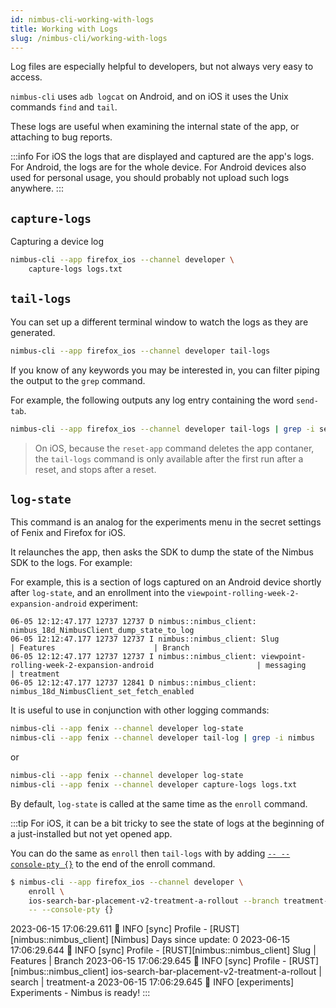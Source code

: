 ```yaml
---
id: nimbus-cli-working-with-logs
title: Working with Logs
slug: /nimbus-cli/working-with-logs
---
```


Log files are especially helpful to developers, but not always very easy to access.

`nimbus-cli` uses `adb logcat` on Android, and on iOS it uses the Unix commands `find` and `tail`.

These logs are useful when examining the internal state of the app, or attaching to bug reports.

:::info
For iOS the logs that are displayed and captured are the app's logs.
For Android, the logs are for the whole device.
For Android devices also used for personal usage, you should probably not upload such logs anywhere.
:::

## `capture-logs`

Capturing a device log

```sh
nimbus-cli --app firefox_ios --channel developer \
    capture-logs logs.txt
```

## `tail-logs`

You can set up a different terminal window to watch the logs as they are generated.

```sh
nimbus-cli --app firefox_ios --channel developer tail-logs
```

If you know of any keywords you may be interested in, you can filter piping the output to the `grep` command.

For example, the following outputs any log entry containing the word `send-tab`.

```sh
nimbus-cli --app firefox_ios --channel developer tail-logs | grep -i send-tab
```

> On iOS, because the `reset-app` command deletes the app contaner, the `tail-logs` command is only available after the first run after a reset, and stops after a reset.

## `log-state`

This command is an analog for the experiments menu in the secret settings of Fenix and Firefox for iOS.

It relaunches the app, then asks the SDK to dump the state of the Nimbus SDK to the logs. For example:

For example, this is a section of logs captured on an Android device shortly after `log-state`, and an enrollment into the `viewpoint-rolling-week-2-expansion-android` experiment:

```
06-05 12:12:47.177 12737 12737 D nimbus::nimbus_client: nimbus_18d_NimbusClient_dump_state_to_log
06-05 12:12:47.177 12737 12737 I nimbus::nimbus_client: Slug                                                             | Features                      | Branch
06-05 12:12:47.177 12737 12737 I nimbus::nimbus_client: viewpoint-rolling-week-2-expansion-android                       | messaging                     | treatment
06-05 12:12:47.177 12737 12841 D nimbus::nimbus_client: nimbus_18d_NimbusClient_set_fetch_enabled
```

It is useful to use in conjunction with other logging commands:

```sh
nimbus-cli --app fenix --channel developer log-state
nimbus-cli --app fenix --channel developer tail-log | grep -i nimbus
```

or

```sh
nimbus-cli --app fenix --channel developer log-state
nimbus-cli --app fenix --channel developer capture-logs logs.txt
```

By default, `log-state` is called at the same time as the `enroll` command.

:::tip
For iOS, it can be a bit tricky to see the state of logs at the beginning of a just-installed but not yet opened app.

You can do the same as `enroll` then `tail-logs` with by adding [`-- --console-pty {}`](/nimbus-cli/opening-and-resetting#leading-parameters) to the end of the enroll command.

```sh
$ nimbus-cli --app firefox_ios --channel developer \
    enroll \
    ios-search-bar-placement-v2-treatment-a-rollout --branch treatment-a \
    -- --console-pty {}
```

2023-06-15 17:06:29.611 💙 INFO [sync] Profile - [RUST][nimbus::nimbus_client] [Nimbus] Days since update: 0
2023-06-15 17:06:29.644 💙 INFO [sync] Profile - [RUST][nimbus::nimbus_client] Slug                                                             | Features                      | Branch
2023-06-15 17:06:29.645 💙 INFO [sync] Profile - [RUST][nimbus::nimbus_client] ios-search-bar-placement-v2-treatment-a-rollout                  | search                        | treatment-a
2023-06-15 17:06:29.645 💙 INFO [experiments] Experiments - Nimbus is ready!
:::

